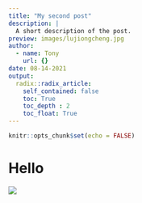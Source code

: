 ```yaml
---
title: "My second post"
description: |
  A short description of the post.
preview: images/lujiongcheng.jpg
author:
  - name: Tony
    url: {}
date: 08-14-2021
output:
  radix::radix_article:
    self_contained: false
    toc: True
    toc_depth : 2
    toc_float: True
---
```


```r
knitr::opts_chunk$set(echo = FALSE)

```

# Hello

![](images/lujiongcheng.jpg)
